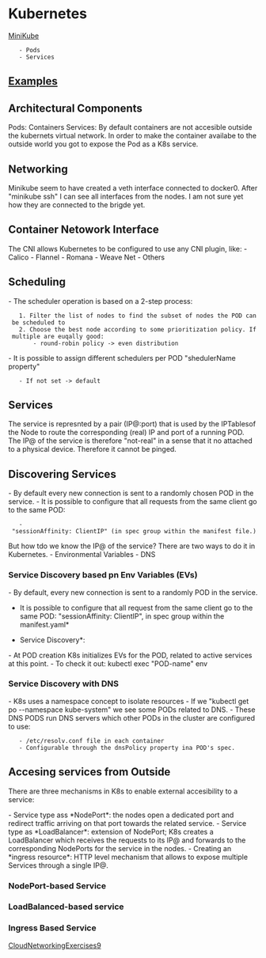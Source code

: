 = Kubernetes =
[[MiniKube]]
    - Pods
    - Services

== [[K8s_examples|Examples]] ==
== Architectural Components ==
Pods: Containers
Services: By default containers are not accesible outside the kubernets virtual network. In order to make the container availabe to the outside world you got to expose the Pod as a K8s service.

== Networking ==
Minikube seem to have created a veth interface connected to docker0. After "minikube ssh" I can see all interfaces from the nodes. I am not sure yet how they are connected to the brigde yet.

== Container Netowork Interface ==
The CNI allows Kubernetes to be configured to use any CNI plugin, like:
- Calico
- Flannel
- Romana
- Weave Net
- Others

== Scheduling ==
- The scheduler operation is based on a 2-step process:
    1. Filter the list of nodes to find the subset of nodes the POD can be scheduled to
    2. Choose the best node according to some prioritization policy. If multiple are euqally good:
        - round-robin policy -> even distribution

- It is possible to assign different schedulers per POD "shedulerName property"
    - If not set -> default

== Services ==
The service is represnted by a pair (IP@:port) that is used by the IPTablesof the Node to route the corresponding (real) IP and port of a running POD. The IP@ of the service is therefore "not-real" in a sense that it no attached to a physical device. Therefore it cannot be pinged.


== Discovering Services ==
- By default every new connection is sent to a randomly chosen POD in the service.
- It is possible to configure that all requests from the same client go to the same POD:
    - "sessionAffinity: ClientIP" (in spec group within the manifest file.)

But how tdo we know the IP@ of the service? There are two ways to do it in Kubernetes.
- Environmental Variables
- DNS

=== Service Discovery based pn Env Variables (EVs)===
- By default, every new connection is sent to a randomly POD in the service.
*It is possible to configure that all request from the same client go to the same POD: "sessionAffinity: ClientIP", in spec group within the manifest.yaml*

*Service Discovery*:
- At POD creation K8s initializes EVs for the POD, related to active services at this point.
- To check it out: kubectl exec "POD-name" env



=== Service Discovery with DNS ===
- K8s uses a namespace concept to isolate resources
- If we "kubectl get po --namespace kube-system" we see some PODs related to DNS.
- These DNS PODS run DNS servers which other PODs in the cluster are configured to use:
    - /etc/resolv.conf file in each container
    - Configurable through the dnsPolicy property ina POD's spec.

== Accesing services from Outside ==
There are three mechanisms in K8s to enable external accesibility to a service:

- Service type ass *NodePort*: the nodes open a dedicated port and redirect traffic arriving on that port towards the related service.
- Service type as *LoadBalancer*: extension of NodePort; K8s creates a LoadBalancer which receives the requests to its IP@ and forwards to the corresponding NodePorts for the service in the nodes.
- Creating an *ingress resource*: HTTP level mechanism that allows to expose multiple Services through a single IP@.

=== NodePort-based Service ===
=== LoadBalanced-based service ===
=== Ingress Based Service ===


[[CloudNetworkingExercises9]]
